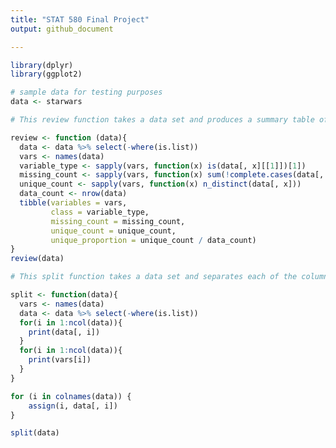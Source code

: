 ```yaml
---
title: "STAT 580 Final Project"
output: github_document

---
```


```r
library(dplyr)
library(ggplot2)
```

```r
# sample data for testing purposes
data <- starwars

# This review function takes a data set and produces a summary table of the variables. The benefit of this is that the function only takes one argument, making it easy for the user to use. The summary output lists all the variables by row along with their class type, missing count, unique count, and proportion of unique values (a higher proportion means there are more unique values.)

review <- function (data){
  data <- data %>% select(-where(is.list))
  vars <- names(data)
  variable_type <- sapply(vars, function(x) is(data[, x][[1]])[1])
  missing_count <- sapply(vars, function(x) sum(!complete.cases(data[, x])))
  unique_count <- sapply(vars, function(x) n_distinct(data[, x]))
  data_count <- nrow(data)
  tibble(variables = vars,
         class = variable_type,
         missing_count = missing_count,
         unique_count = unique_count,
         unique_proportion = unique_count / data_count)
}
review(data)
```

```r

# This split function takes a data set and separates each of the columns into its own variable.

split <- function(data){
  vars <- names(data)
  data <- data %>% select(-where(is.list))
  for(i in 1:ncol(data)){
    print(data[, i])
  }
  for(i in 1:ncol(data)){
    print(vars[i])
  }
}

for (i in colnames(data)) {
    assign(i, data[, i])
}

split(data)
```
